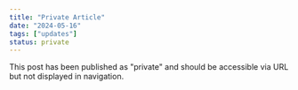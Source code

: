 ```yaml
---
title: "Private Article"
date: "2024-05-16"
tags: ["updates"]
status: private
---
```


This post has been published as "private" and should be accessible via URL but not displayed in navigation.
